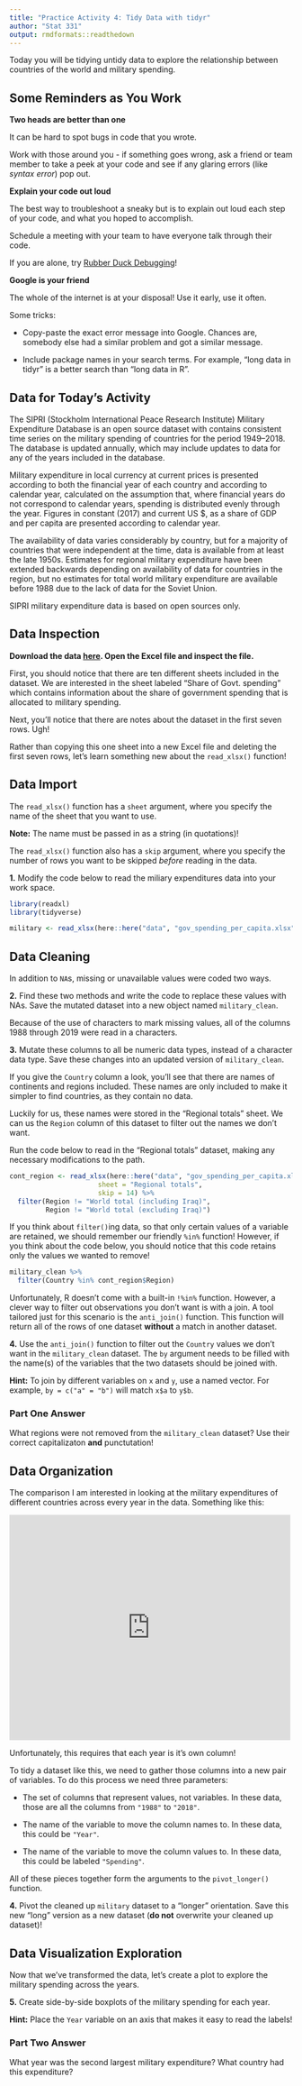 ```yaml
---
title: "Practice Activity 4: Tidy Data with tidyr"
author: "Stat 331"
output: rmdformats::readthedown
---
```


Today you will be tidying untidy data to explore the relationship between 
countries of the world and military spending. 

## Some Reminders as You Work 

**Two heads are better than one**

It can be hard to spot bugs in code that you wrote.  

Work with those around you - if something goes wrong, ask a friend or team member
to take a peek at your code and see if any glaring errors (like *syntax error*)
pop out.

**Explain your code out loud**

The best way to troubleshoot a sneaky but is to explain out loud each step of
your code, and what you hoped to accomplish.

Schedule a meeting with your team to have everyone talk through their code. 

If you are alone, try 
[Rubber Duck Debugging](https://en.wikipedia.org/wiki/Rubber_duck_debugging)! 

**Google is your friend**

The whole of the internet is at your disposal!  Use it early, use it often.

Some tricks:

* Copy-paste the exact error message into Google. Chances are, somebody else had a similar problem and got a similar message.

* Include package names in your search terms.  For example, "long data in tidyr"
is a better search than "long data in R".


## Data for Today's Activity  

The SIPRI (Stockholm International Peace Research Institute) Military Expenditure
Database is an open source dataset with contains consistent time series on the 
military spending of countries for the period 1949–2018. The database is updated
annually, which may include updates to data for any of the years included in the
database.

Military expenditure in local currency at current prices is presented according
to both the financial year of each country and according to calendar year, 
calculated on the assumption that, where financial years do not correspond to 
calendar years, spending is distributed evenly through the year. 
Figures in constant (2017) and current US $, as a share of GDP and per capita 
are presented according to calendar year. 

The availability of data varies considerably by country, but for a majority of 
countries that were independent at the time, data is available from at least the
late 1950s. Estimates for regional military expenditure have been extended 
backwards depending on availability of data for countries in the region, but no 
estimates for total world military expenditure are available before 1988 due to 
the lack of data for the Soviet Union.

SIPRI military expenditure data is based on open sources only.


## Data Inspection

__Download the data [here](). Open the Excel file and inspect the file.__ 

First, you should notice that there are ten different sheets included in the 
dataset. We are interested in the sheet labeled "Share of Govt. spending" which 
contains information about the share of government spending that is allocated to
military spending. 

Next, you'll notice that there are notes about the dataset in the first seven rows. 
Ugh! 

Rather than copying this one sheet into a new Excel file and deleting the first 
seven rows, let's learn something new about the `read_xlsx()` function! 


## Data Import

The `read_xlsx()` function has a `sheet` argument, where you specify the name of
the sheet that you want to use.  

**Note:** The name must be passed in as a string (in quotations)!

The `read_xlsx()` function also has a `skip` argument, where you specify the 
number of rows you want to be skipped *before* reading in the data.

__1.__ Modify the code below to read the miliary expenditures data into your
work space. 

```r
library(readxl) 
library(tidyverse)

military <- read_xlsx(here::here("data", "gov_spending_per_capita.xlsx"))
```

## Data Cleaning 

In addition to `NA`s, missing or unavailable values were coded two ways.

__2.__ Find these two methods and write the code to replace these values with
NAs. Save the mutated dataset into a new object named `military_clean`.  



Because of the use of characters to mark missing values, all of the 
columns 1988 through 2019 were read in a characters. 

__3.__ Mutate these columns to all be numeric data types, instead of a character
data type. Save these changes into an updated version of `military_clean`.  



If you give the `Country` column a look, you'll see that there are names
of continents and regions included. These names are only included to make it 
simpler to find countries, as they contain no data. 

Luckily for us, these names were stored in the "Regional totals" sheet. We can 
us the `Region` column of this dataset to filter out the names we don't want. 

Run the code below to read in the "Regional totals" dataset, making any 
necessary modifications to the path. 

```r
cont_region <- read_xlsx(here::here("data", "gov_spending_per_capita.xlsx"), 
                      sheet = "Regional totals", 
                      skip = 14) %>% 
  filter(Region != "World total (including Iraq)", 
         Region != "World total (excluding Iraq)")

```


If you think about `filter()`ing data, so that only certain values of a variable 
are retained, we should remember our friendly `%in%` function! However, if you
think about the code below, you should notice that this code retains only the 
values we wanted to remove! 

```r
military_clean %>% 
  filter(Country %in% cont_region$Region)
```


Unfortunately, R doesn't come with a built-in `!%in%` function. However, a
clever way to filter out observations you don't want is with a join. A tool 
tailored just for this scenario is the `anti_join()` function. This function 
will return all of the rows of one dataset **without** a match in another 
dataset. 

__4.__ Use the `anti_join()` function to filter out the `Country` values we 
don't want in the `military_clean` dataset. The `by` argument needs to be 
filled with the name(s) of the variables that the two datasets should be joined 
with. 

**Hint:** To join by different variables on `x` and `y`, use a named vector. For
example, `by = c("a" = "b")` will match `x$a` to `y$b`.


### Part One Answer

What regions were not removed from the `military_clean` dataset? Use their 
correct capitalizaton **and** punctutation! 


## Data Organization

The comparison I am interested in looking at the military expenditures of 
different countries across every year in the data. Something like this:  

<iframe src="https://app.box.com/embed/s/ed74ynmti87pk8oats4jdbhwb5rqf7cm?sortColumn=date&view=list" width="500" height="400" frameborder="0" allowfullscreen webkitallowfullscreen msallowfullscreen></iframe> 

Unfortunately, this requires that each year is it's own column! 

To tidy a dataset like this, we need to gather those columns into a new pair of
variables. To do this process we need three parameters:  

* The set of columns that represent values, not variables. In these data, those
are all the columns from `"1988"` to `"2018"`.  

* The name of the variable to move the column names to. In these data, this 
could be `"Year"`. 

* The name of the variable to move the column values to. In these data, this 
could be labeled `"Spending"`. 

All of these pieces together form the arguments to the `pivot_longer()`
function. 


__4.__ Pivot the cleaned up `military` dataset to a "longer" orientation. Save 
this new "long" version as a new dataset (**do not** overwrite your cleaned 
up dataset)!


## Data Visualization Exploration

Now that we've transformed the data, let's create a plot to explore the military 
spending across the years.   

__5.__ Create side-by-side boxplots of the military spending for each year. 

**Hint:** Place the `Year` variable on an axis that makes it easy to read the 
labels! 


### Part Two Answer

What year was the second largest military expenditure? What country had this expenditure? 

